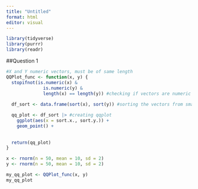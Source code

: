```yaml
---
title: "Untitled"
format: html
editor: visual
---
```



```r
library(tidyverse)
library(purrr)
library(readr)
```


##Question 1
```r
#X and Y numeric vectors, must be of same length
QQPlot_func <- function(x, y) {
  stopifnot(is.numeric(x) & 
              is.numeric(y) & 
              length(x) == length(y)) #checking if vectors are numeric and same length
  
  df_sort <- data.frame(sort(x), sort(y)) #sorting the vectors from smallest to largest

  qq_plot <- df_sort |> #creating qqplot
    ggplot(aes(x = sort.x., sort.y.)) +
    geom_point() +
    
  
  return(qq_plot)
}

```

```r
x <- rnorm(n = 50, mean = 10, sd = 2)
y <- rnorm(n = 50, mean = 10, sd = 2)

my_qq_plot <- QQPlot_func(x, y)
my_qq_plot
```

